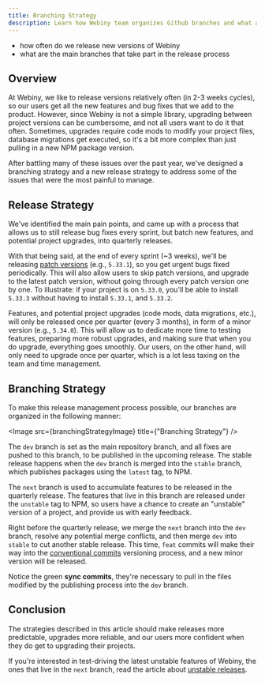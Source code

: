 ```yaml
---
title: Branching Strategy
description: Learn how Webiny team organizes Github branches and what are our release cycles.
---
```



<WhatYouWillLearn>

- how often do we release new versions of Webiny
- what are the main branches that take part in the release process

</WhatYouWillLearn>

## Overview

At Webiny, we like to release versions relatively often (in 2-3 weeks cycles), so our users get all the new features and bug fixes that we add to the product. However, since Webiny is not a simple library, upgrading between project versions can be cumbersome, and not all users want to do it that often. Sometimes, upgrades require code mods to modify your project files, database migrations get executed, so it's a bit more complex than just pulling in a new NPM package version.

After battling many of these issues over the past year, we've designed a branching strategy and a new release strategy to address some of the issues that were the most painful to manage.

## Release Strategy

We've identified the main pain points, and came up with a process that allows us to still release bug fixes every sprint, but batch new features, and potential project upgrades, into quarterly releases.

With that being said, at the end of every sprint (~3 weeks), we'll be releasing [patch versions](https://semver.org/#summary) (e.g., `5.33.1`), so you get urgent bugs fixed periodically. This will also allow users to skip patch versions, and upgrade to the latest patch version, without going through every patch version one by one. To illustrate: if your project is on `5.33.0`, you'll be able to install `5.33.3` without having to install `5.33.1`, and `5.33.2`.

Features, and potential project upgrades (code mods, data migrations, etc.), will only be released once per quarter (every 3 months), in form of a minor version (e.g., `5.34.0`). This will allow us to dedicate more time to testing features, preparing more robust upgrades, and making sure that when you do upgrade, everything goes smoothly. Our users, on the other hand, will only need to upgrade once per quarter, which is a lot less taxing on the team and time management.

## Branching Strategy

To make this release management process possible, our branches are organized in the following manner:

<Image src={branchingStrategyImage} title={"Branching Strategy"} />

The `dev` branch is set as the main repository branch, and all fixes are pushed to this branch, to be published in the upcoming release. The stable release happens when the `dev` branch is merged into the `stable` branch, which publishes packages using the `latest` tag, to NPM.

The `next` branch is used to accumulate features to be released in the quarterly release. The features that live in this branch are released under the `unstable` tag to NPM, so users have a chance to create an "unstable" version of a project, and provide us with early feedback. 

Right before the quarterly release, we merge the `next` branch into the `dev` branch, resolve any potential merge conflicts, and then merge `dev` into `stable` to cut another stable release. This time, `feat` commits will make their way into the [conventional commits](https://www.conventionalcommits.org/en/v1.0.0/) versioning process, and a new minor version will be released.

Notice the green **sync commits**, they're necessary to pull in the files modified by the publishing process into the `dev` branch.

## Conclusion
The strategies described in this article should make releases more predictable, upgrades more reliable, and our users more confident when they do get to upgrading their projects.

If you're interested in test-driving the latest unstable features of Webiny, the ones that live in the `next` branch, read the article about [unstable releases](/docs/release-management/unstable-releases). 
